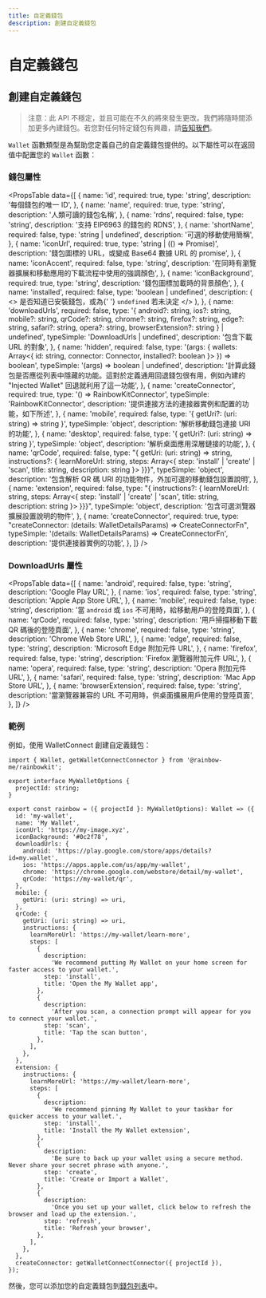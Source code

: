 ```yaml
---
title: 自定義錢包
description: 創建自定義錢包
---
```


# 自定義錢包

## 創建自定義錢包

> 注意：此 API 不穩定，並且可能在不久的將來發生更改。我們將隨時間添加更多內建錢包。若您對任何特定錢包有興趣，請[告知我們](https://github.com/rainbow-me/rainbowkit/issues)。

`Wallet` 函數類型是為幫助您定義自己的自定義錢包提供的。以下屬性可以在返回值中配置您的 `Wallet` 函數：

### 錢包屬性

<PropsTable
  data={[
    {
      name: 'id',
      required: true,
      type: 'string',
      description: '每個錢包的唯一 ID',
    },
    {
      name: 'name',
      required: true,
      type: 'string',
      description: '人類可讀的錢包名稱',
    },
    {
      name: 'rdns',
      required: false,
      type: 'string',
      description: '支持 EIP6963 的錢包的 RDNS',
    },
    {
      name: 'shortName',
      required: false,
      type: 'string | undefined',
      description: '可選的移動使用簡稱',
    },
    {
      name: 'iconUrl',
      required: true,
      type: 'string | (() => Promise<string>)',
      description:
        '錢包圖標的 URL，或變成 Base64 數據 URL 的 promise',
    },
    {
      name: 'iconAccent',
      required: false,
      type: 'string',
      description:
        '在同時有瀏覽器擴展和移動應用的下載流程中使用的強調顏色',
    },
    {
      name: 'iconBackground',
      required: true,
      type: 'string',
      description: '錢包圖標加載時的背景顏色',
    },
    {
      name: 'installed',
      required: false,
      type: 'boolean | undefined',
      description: (
        <>
          是否知道已安裝錢包，或為{' '}
          <code>undefined</code> 若未決定
        </>
      ),
    },
    {
      name: 'downloadUrls',
      required: false,
      type: '{ android?: string, ios?: string, mobile?: string, qrCode?: string, chrome?: string, firefox?: string, edge?: string, safari?: string, opera?: string, browserExtension?: string } | undefined',
      typeSimple: 'DownloadUrls | undefined',
      description: '包含下載 URL 的對象',
    },
    {
      name: 'hidden',
      required: false,
      type: '(args: { wallets: Array<{ id: string, connector: Connector, installed?: boolean }> }) => boolean',
      typeSimple: '(args) => boolean | undefined',
      description:
        '計算此錢包是否應從列表中隱藏的功能。這對於定義通用回退錢包很有用，例如內建的 "Injected Wallet" 回退就利用了這一功能',
    },
    {
      name: 'createConnector',
      required: true,
      type: '() => RainbowKitConnector',
      typeSimple: 'RainbowKitConnector',
      description:
        '提供連接方法的連接器實例和配置的功能，如下所述',
    },
    {
      name: 'mobile',
      required: false,
      type: '{ getUri?: (uri: string) => string }',
      typeSimple: 'object',
      description:
        '解析移動錢包連接 URI 的功能',
    },
    {
      name: 'desktop',
      required: false,
      type: '{ getUri?: (uri: string) => string }',
      typeSimple: 'object',
      description: '解析桌面應用深層鏈接的功能',
    },
    {
      name: 'qrCode',
      required: false,
      type: "{ getUri: (uri: string) => string, instructions?: { learnMoreUrl: string, steps: Array<{ step: 'install' | 'create' | 'scan', title: string, description: string }> }}}",
      typeSimple: 'object',
      description:
        '包含解析 QR 碼 URI 的功能物件，外加可選的移動錢包設置說明',
    },
    {
      name: 'extension',
      required: false,
      type: "{ instructions?: { learnMoreUrl: string, steps: Array<{ step: 'install' | 'create' | 'scan', title: string, description: string }> }}}",
      typeSimple: 'object',
      description:
        '包含可選浏覽器擴展設置說明的物件',
    },
    {
      name: 'createConnector',
      required: true,
      type: "createConnector: (details: WalletDetailsParams) => CreateConnectorFn",
      typeSimple: '(details: WalletDetailsParams) => CreateConnectorFn',
      description: '提供連接器實例的功能',
    },
  ]}
/>

### DownloadUrls 屬性

<PropsTable
  data={[
    {
      name: 'android',
      required: false,
      type: 'string',
      description: 'Google Play URL',
    },
    {
      name: 'ios',
      required: false,
      type: 'string',
      description: 'Apple App Store URL',
    },
    {
      name: 'mobile',
      required: false,
      type: 'string',
      description:
        '當 `android` 或 `ios` 不可用時，給移動用戶的登陸頁面',
    },
    {
      name: 'qrCode',
      required: false,
      type: 'string',
      description:
        '用戶掃描移動下載 QR 碼後的登陸頁面',
    },
    {
      name: 'chrome',
      required: false,
      type: 'string',
      description: 'Chrome Web Store URL',
    },
    {
      name: 'edge',
      required: false,
      type: 'string',
      description: 'Microsoft Edge 附加元件 URL',
    },
    {
      name: 'firefox',
      required: false,
      type: 'string',
      description: 'Firefox 瀏覽器附加元件 URL',
    },
    {
      name: 'opera',
      required: false,
      type: 'string',
      description: 'Opera 附加元件 URL',
    },
    {
      name: 'safari',
      required: false,
      type: 'string',
      description: 'Mac App Store URL',
    },
    {
      name: 'browserExtension',
      required: false,
      type: 'string',
      description:
        '當瀏覽器兼容的 URL 不可用時，供桌面擴展用戶使用的登陸頁面',
    },
  ]}
/>

### 範例

例如，使用 WalletConnect 創建自定義錢包：

```tsx
import { Wallet, getWalletConnectConnector } from '@rainbow-me/rainbowkit';

export interface MyWalletOptions {
  projectId: string;
}

export const rainbow = ({ projectId }: MyWalletOptions): Wallet => ({
  id: 'my-wallet',
  name: 'My Wallet',
  iconUrl: 'https://my-image.xyz',
  iconBackground: '#0c2f78',
  downloadUrls: {
    android: 'https://play.google.com/store/apps/details?id=my.wallet',
    ios: 'https://apps.apple.com/us/app/my-wallet',
    chrome: 'https://chrome.google.com/webstore/detail/my-wallet',
    qrCode: 'https://my-wallet/qr',
  },
  mobile: {
    getUri: (uri: string) => uri,
  },
  qrCode: {
    getUri: (uri: string) => uri,
    instructions: {
      learnMoreUrl: 'https://my-wallet/learn-more',
      steps: [
        {
          description:
            'We recommend putting My Wallet on your home screen for faster access to your wallet.',
          step: 'install',
          title: 'Open the My Wallet app',
        },
        {
          description:
            'After you scan, a connection prompt will appear for you to connect your wallet.',
          step: 'scan',
          title: 'Tap the scan button',
        },
      ],
    },
  },
  extension: {
    instructions: {
      learnMoreUrl: 'https://my-wallet/learn-more',
      steps: [
        {
          description:
            'We recommend pinning My Wallet to your taskbar for quicker access to your wallet.',
          step: 'install',
          title: 'Install the My Wallet extension',
        },
        {
          description:
            'Be sure to back up your wallet using a secure method. Never share your secret phrase with anyone.',
          step: 'create',
          title: 'Create or Import a Wallet',
        },
        {
          description:
            'Once you set up your wallet, click below to refresh the browser and load up the extension.',
          step: 'refresh',
          title: 'Refresh your browser',
        },
      ],
    },
  },
  createConnector: getWalletConnectConnector({ projectId }),
});
```

然後，您可以添加您的自定義錢包到[錢包列表](/docs/custom-wallet-list)中。
